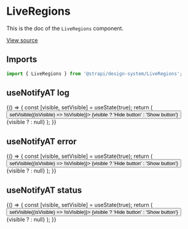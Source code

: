 <!--- LiveRegions.stories.mdx --->


<Meta title="Design System/Components/LiveRegions" component={LiveRegions} />

# LiveRegions

This is the doc of the `LiveRegions` component.

[View source](https://github.com/strapi/design-system/tree/main/packages/strapi-design-system/src/LiveRegions)

## Imports

```js
import { LiveRegions } from '@strapi/design-system/LiveRegions';
```

## useNotifyAT log

<Canvas>
  <Story name="log">
    {() => {
      const [visible, setVisible] = useState(true);
      return (
        <Stack size={3}>
          <Button onClick={() => setVisible((isVisible) => !isVisible)}>
            {visible ? 'Hide button' : 'Show button'}
          </Button>
          {visible ? <StoryComponent notifyType="log" /> : null}
        </Stack>
      );
    }}
  </Story>
</Canvas>

## useNotifyAT error

<Canvas>
  <Story name="alert">
    {() => {
      const [visible, setVisible] = useState(true);
      return (
        <Stack size={3}>
          <Button onClick={() => setVisible((isVisible) => !isVisible)}>
            {visible ? 'Hide button' : 'Show button'}
          </Button>
          {visible ? <StoryComponent notifyType="alert" /> : null}
        </Stack>
      );
    }}
  </Story>
</Canvas>

## useNotifyAT status

<Canvas>
  <Story name="status">
    {() => {
      const [visible, setVisible] = useState(true);
      return (
        <Stack size={3}>
          <Button onClick={() => setVisible((isVisible) => !isVisible)}>
            {visible ? 'Hide button' : 'Show button'}
          </Button>
          {visible ? <StoryComponent notifyType="status" /> : null}
        </Stack>
      );
    }}
  </Story>
</Canvas>

